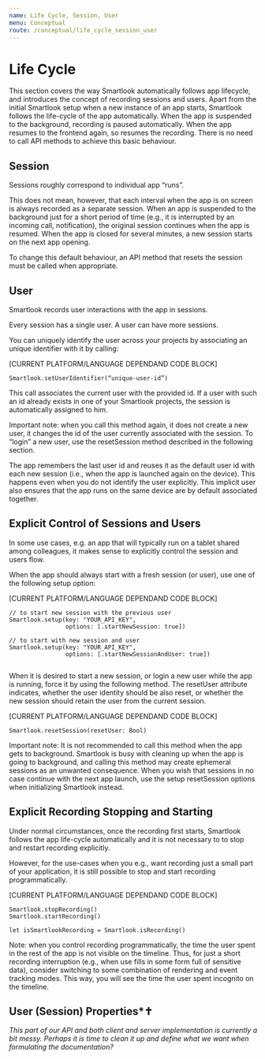 ```yaml
---
name: Life Cycle, Session, User
menu: Conceptual
route: /conceptual/life_cycle_session_user
---
```



# Life Cycle

This section covers the way Smartlook automatically follows app lifecycle, and introduces the concept of recording sessions and users.
Apart from the initial Smartlook setup when a new instance of an app starts, Smartlook follows the life-cycle of the app automatically. When the app is suspended to the background, recording is paused automatically. When the app resumes to the frontend again, so resumes the recording. There is no need to call  API methods to achieve this basic behaviour.

## Session 
Sessions roughly correspond to individual app “runs”.

This does not mean, however, that each interval when the app is on screen is always recorded as a separate session. When an app is suspended to the background just for a short period of time (e.g., it is interrupted by an incoming call, notification), the original session continues when the app is resumed. When the app is closed for several minutes, a new session starts on the next app opening.

To change this default behaviour, an API method that resets the session must be called when appropriate.

## User

Smartlook records user interactions with the app in sessions. 

Every session has a single user. A user can have more sessions.

You can uniquely identify the user across your projects by associating an unique identifier with it by calling:

[CURRENT PLATFORM/LANGUAGE DEPENDAND CODE BLOCK]
```
Smartlook.setUserIdentifier(“unique-user-id”)
```

This call associates the current user with the provided id. If a user with such an id already exists in one of your Smartlook projects, the session is automatically assigned to him.

Important note: when you call this method again, it does not create a new user, it changes the id of the user currently associated with the session. To “login” a new user, use the resetSession method described in the following section.

The app remembers the last user id and reuses it as the default user id with each new session (i.e., when the app is launched again on the device). This happens even when you do not identify the user explicitly. This  implicit user also ensures that the app runs on the same device are by default associated together.

## Explicit Control of Sessions and Users 

In some use cases, e.g. an app that will typically run on a tablet shared among colleagues, it makes sense to explicitly control the session and users flow.

When the app should always start with a fresh session (or user), use one of the following setup option:

[CURRENT PLATFORM/LANGUAGE DEPENDAND CODE BLOCK]
```
// to start new session with the previous user
Smartlook.setup(key: "YOUR_API_KEY", 
                options: [.startNewSession: true])
 
// to start with new session and user
Smartlook.setup(key: "YOUR_API_KEY", 
                options: [.startNewSessionAndUser: true])
 
```

When it is desired to start a new session, or login a new user while the app is running, force it by using the following method. The resetUser attribute indicates, whether the user identity should be also reset, or whether the new session should retain the user from the current session.

[CURRENT PLATFORM/LANGUAGE DEPENDAND CODE BLOCK]
```
Smartlook.resetSession(resetUser: Bool)
```

Important note: It is not recommended to call this method when the app gets to background. Smartlook is busy with cleaning up when the app is going to background, and calling this method may create ephemeral sessions as an unwanted consequence. When you wish that sessions in no case continue with the next app launch, use the setup resetSession options when initializing Smartlook instead.

## Explicit Recording Stopping and Starting

Under normal circumstances, once the recording first starts, Smartlook follows the app life-cycle automatically and it is not necessary to to stop and restart recording explicitly. 

However, for the use-cases when you e.g., want recording just a small part of your application, it is still possible to stop and start recording programmatically. 
 
[CURRENT PLATFORM/LANGUAGE DEPENDAND CODE BLOCK]
```
Smartlook.stopRecording()
Smartlook.startRecording()
 
let isSmartlookRecording = Smartlook.isRecording()
```

Note: when you control recording programmatically, the time the user spent in the rest of the app is not visible on the timeline. Thus, for just a short recording interruption (e.g., when use fills in some form full of sensitive data), consider switching to some combination of rendering and event tracking modes. This way, you will see the time the user spent incognito on the timeline.

## User (Session) Properties*✝

*This part of our API and both client and server implementation is currently a bit messy. Perhaps it is time to clean it up and define what we want when formulating the documentation?*
